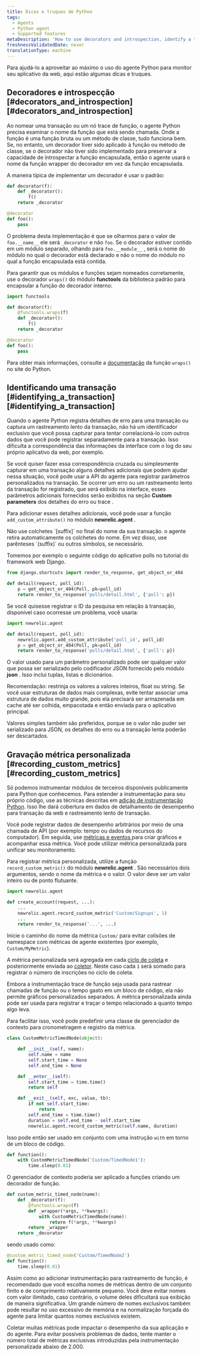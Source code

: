 ```yaml
---
title: Dicas e truques de Python
tags:
  - Agents
  - Python agent
  - Supported features
metaDescription: 'How to use decorators and introspection, identify a transaction, or record custom metrics with the Python agent.'
freshnessValidatedDate: never
translationType: machine
---
```


Para ajudá-lo a aproveitar ao máximo o uso do agente Python para monitor seu aplicativo da web, aqui estão algumas dicas e truques.

## Decoradores e introspecção [#decorators\_and\_introspection][#decorators_and_introspection]

Ao nomear uma transação ou um nó trace de função, o agente Python precisa examinar o nome da função que está sendo chamada. Onde a função é uma função bruta ou um método de classe, tudo funciona bem. Se, no entanto, um decorador tiver sido aplicado à função ou método de classe, se o decorador não tiver sido implementado para preservar a capacidade de introspectar a função encapsulada, então o agente usará o nome da função wrapper do decorador em vez da função encapsulada.

A maneira típica de implementar um decorador é usar o padrão:

```py
def decorator(f):
    def _decorator():
        f()
    return _decorator

@decorator
def foo():
    pass
```

O problema desta implementação é que se olharmos para o valor de `foo.__name__` ele será `_decorator` e não `foo`. Se o decorador estiver contido em um módulo separado, olhando para `foo.__module__` , será o nome do módulo no qual o decorador está declarado e não o nome do módulo no qual a função encapsulada está contida.

Para garantir que os módulos e funções sejam nomeados corretamente, use o decorador `wraps()` do módulo <DNT>**functools**</DNT> da biblioteca padrão para encapsular a função do decorador interno:

```py
import functools

def decorator(f):
    @functools.wraps(f)
    def _decorator():
        f()
    return _decorator

@decorator
def foo():
    pass
```

Para obter mais informações, consulte a [documentação](http://docs.python.org/library/functools.html#functools.wraps) da função `wraps()` no site do Python.

## Identificando uma transação [#identifying\_a\_transaction][#identifying_a_transaction]

Quando o agente Python registra detalhes de erro para uma transação ou captura um rastreamento lento da transação, não há um identificador exclusivo que você possa capturar para tentar correlacioná-lo com outros dados que você pode registrar separadamente para a transação. Isso dificulta a correspondência das informações da interface com o log do seu próprio aplicativo da web, por exemplo.

Se você quiser fazer essa correspondência cruzada ou simplesmente capturar em uma transação alguns detalhes adicionais que podem ajudar nessa situação, você pode usar a API do agente para registrar parâmetros personalizados na transação. Se ocorrer um erro ou um rastreamento lento da transação for registrado, que será exibido na interface, esses parâmetros adicionais fornecidos serão exibidos na seção <DNT>**Custom parameters**</DNT> dos detalhes do erro ou trace .

Para adicionar esses detalhes adicionais, você pode usar a função `add_custom_attribute()` no módulo <DNT>**newrelic.agent**</DNT> .

<Callout variant="important">
  Não use colchetes `[suffix]` no final do nome da sua transação. o agente retira automaticamente os colchetes do nome. Em vez disso, use parênteses `(suffix)` ou outros símbolos, se necessário.
</Callout>

Tomemos por exemplo o seguinte código do aplicativo polls no tutorial do framework web Django.

```py
from django.shortcuts import render_to_response, get_object_or_404

def detail(request, poll_id):
    p = get_object_or_404(Poll, pk=poll_id)
    return render_to_response('polls/detail.html', {'poll': p})
```

Se você quisesse registrar o ID da pesquisa em relação à transação, disponível caso ocorresse um problema, você usaria:

```py
import newrelic.agent

def detail(request, poll_id):
    newrelic.agent.add_custom_attribute('poll_id', poll_id)
    p = get_object_or_404(Poll, pk=poll_id)
    return render_to_response('polls/detail.html', {'poll': p})
```

O valor usado para um parâmetro personalizado pode ser qualquer valor que possa ser serializado pelo codificador JSON fornecido pelo módulo <DNT>**json**</DNT> . Isso inclui tuplas, listas e dicionários.

Recomendação: restrinja os valores a valores inteiros, float ou string. Se você usar estruturas de dados mais complexas, evite tentar associar uma estrutura de dados muito grande, pois ela precisará ser armazenada em cache até ser colhida, empacotada e então enviada para o aplicativo principal.

Valores simples também são preferidos, porque se o valor não puder ser serializado para JSON, os detalhes do erro ou a transação lenta poderão ser descartados.

## Gravação métrica personalizada [#recording\_custom\_metrics][#recording_custom_metrics]

Só podemos instrumentar módulos de terceiros disponíveis publicamente para Python que conhecemos. Para estender a instrumentação para seu próprio código, use as técnicas descritas em [adição de instrumentação Python](/docs/agents/python-agent/supported-features/python-custom-instrumentation). Isso lhe dará cobertura em dados de detalhamento de desempenho para transação da web e rastreamento lento de transação.

Você pode registrar dados de desempenho arbitrários por meio de uma chamada de API (por exemplo: tempo ou dados de recursos do computador). Em seguida, use [métricas e eventos ](/docs/query-your-data/explore-query-data/data-explorer/introduction-data-explorer)para criar gráficos e acompanhar essa métrica. Você pode utilizar métrica personalizada para unificar seu monitoramento.

Para registrar métrica personalizada, utilize a função `record_custom_metric()` do módulo <DNT>**newrelic.agent**</DNT> . São necessários dois argumentos, sendo o nome da métrica e o valor. O valor deve ser um valor inteiro ou de ponto flutuante.

```py
import newrelic.agent

def create_account(request, ...):
    ...
    newrelic.agent.record_custom_metric('Custom/Signups', 1)
    ...
    return render_to_response('...', ...)
```

Inicie o caminho do nome da métrica `Custom/` para evitar colisões de namespace com métricas de agente existentes (por exemplo, `Custom/MyMetric`).

A métrica personalizada será agregada em cada [ciclo de coleta](/docs/accounts-partnerships/education/getting-started-new-relic/glossary#harvest-cycle) e posteriormente enviada ao [coletor](/docs/accounts-partnerships/education/getting-started-new-relic/glossary#collector). Neste caso cada `1` será somado para registrar o número de inscrições no ciclo de coleta.

Embora a instrumentação trace de função seja usada para rastrear chamadas de função ou o tempo gasto em um bloco de código, ela não permite gráficos personalizados separados. A métrica personalizada ainda pode ser usada para registrar e traçar o tempo relacionado a quanto tempo algo leva.

Para facilitar isso, você pode predefinir uma classe de gerenciador de contexto para cronometragem e registro da métrica.

```py
class CustomMetricTimedNode(object):

    def __init__(self, name):
        self.name = name
        self.start_time = None
        self.end_time = None

    def __enter__(self):
        self.start_time = time.time()
        return self

    def __exit__(self, exc, value, tb):
        if not self.start_time:
            return
        self.end_time = time.time()
        duration = self.end_time - self.start_time
        newrelic.agent.record_custom_metric(self.name, duration)
```

Isso pode então ser usado em conjunto com uma instrução `with` em torno de um bloco de código.

```py
def function():
    with CustomMetricTimedNode('Custom/TimedNode1'):
        time.sleep(0.01)
```

O gerenciador de contexto poderia ser aplicado a funções criando um decorador de função.

```py
def custom_metric_timed_node(name):
    def _decorator(f):
        @functools.wraps(f)
        def _wrapper(*args, **kwargs):
            with CustomMetricTimedNode(name):
                return f(*args, **kwargs)
        return _wrapper
    return _decorator
```

sendo usado como:

```py
@custom_metric_timed_node('Custom/TimedNode2')
def function():
    time.sleep(0.01)
```

Assim como ao adicionar instrumentação para rastreamento de função, é recomendado que você escolha nomes de métricas dentro de um conjunto finito e de comprimento relativamente pequeno. Você deve evitar nomes com valor ilimitado, caso contrário, o volume deles dificultará sua exibição de maneira significativa. Um grande número de nomes exclusivos também pode resultar no uso excessivo de memória e na normalização forçada do agente para limitar quantos nomes exclusivos existem.

<Callout variant="caution">
  Coletar muitas métricas pode impactar o desempenho da sua aplicação e do agente. Para evitar possíveis problemas de dados, tente manter o número total de métricas exclusivas introduzidas pela instrumentação personalizada abaixo de 2.000.
</Callout>